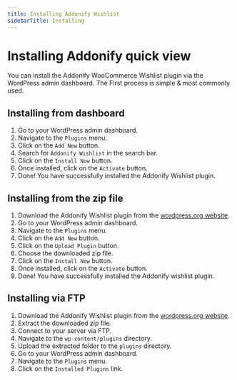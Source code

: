 ```yaml
---
title: Installing Addonify Wishlist
sidebarTitle: Installing
---
```



# Installing Addonify quick view

You can install the Addonify WooCommerce Wishlist plugin via the WordPress admin dashboard. The First process is simple & most commonly used.

## Installing from dashboard

1. Go to your WordPress admin dashboard.
2. Navigate to the `Plugins` menu.
3. Click on the `Add New` button.
4. Search for `Addonify Wishlist` in the search bar.
5. Click on the `Install Now` button.
6. Once installed, click on the `Activate` button.
7. Done! You have successfully installed the Addonify Wishlist plugin.


## Installing from the zip file

1. Download the Addonify Wishlist plugin from the [wordpress.org website](https://wordpress.org/plugins/addonify-wishlist/).
2. Go to your WordPress admin dashboard.
3. Navigate to the `Plugins` menu.
4. Click on the `Add New` button.
5. Click on the `Upload Plugin` button.
6. Choose the downloaded zip file.
7. Click on the `Install Now` button.
8. Once installed, click on the `Activate` button.
9. Done! You have successfully installed the Addonify wishlist plugin.

## Installing via FTP

1. Download the Addonify Wishlist plugin from the [wordpress.org website](https://addonify.com).
2. Extract the downloaded zip file.
3. Connect to your server via FTP.
4. Navigate to the `wp-content/plugins` directory.
5. Upload the extracted folder to the `plugins` directory.
6. Go to your WordPress admin dashboard.
7. Navigate to the `Plugins` menu.
8. Click on the `Installed Plugins` link.

